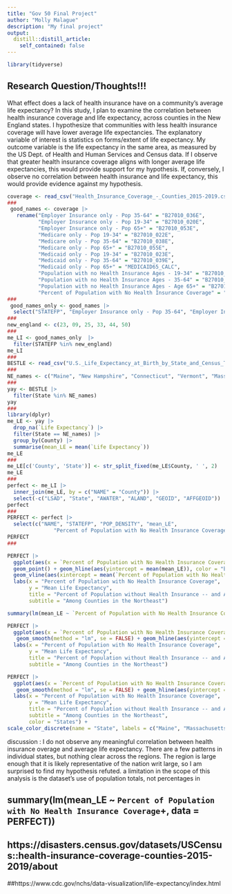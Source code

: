 ```yaml
---
title: "Gov 50 Final Project"
author: "Molly Malague"
description: "My final project"
output:
  distill::distill_article:
    self_contained: false
---
```




```r
library(tidyverse)
```

## Research Question/Thoughts!!!

What effect does a lack of health insurance have on a community's average life expectancy?
In this study, I plan to examine the correlation between health insurance coverage and life expectancy, across counties in the New England states. I hypothesize that communities with less health insurance coverage will have lower average life expectancies. 
The explanatory variable of interest is statistics on forms/extent of life expectancy. My outcome variable is the life expectancy in the same area, as measured by the US Dept. of Health and Human Services and Census data. 
If I observe that greater health insurance coverage aligns with longer average life expectancies, this would provide support for my hypothesis. If, conversely, I observe no correlation between health insurance and life expectancy, this would provide evidence against my hypothesis. 


```r
coverage <- read_csv("Health_Insurance_Coverage_-_Counties_2015-2019.csv") 
###
 good_names <- coverage |>
   rename("Employer Insurance only - Pop 35-64" = "B27010_036E",
          "Employer Insurance only - Pop 19-34" = "B27010_020E",
          "Employer Insurance only - Pop 65+" = "B27010_053E",
          "Medicare only - Pop 19-34" = "B27010_022E",
          "Medicare only - Pop 35-64" = "B27010_038E",
          "Medicare only - Pop 65+" = "B27010_055E",
          "Medicaid only - Pop 19-34" = "B27010_023E",
          "Medicaid only - Pop 35-64" = "B27010_039E",
          "Medicaid only - Pop 65+" = "MEDICAID65_CALC",
          "Population with no Health Insurance Ages - 19-34" = "B27010_033E",
          "Population with no Health Insurance Ages - 35-64" = "B27010_050E",
          "Population with no Health Insurance Ages - Age 65+" = "B27010_066E",
          "Percent of Population with No Health Insurance Coverage" = "DP03_0099PE")
### 
 good_names_only <- good_names |>
  select("STATEFP", "Employer Insurance only - Pop 35-64", "Employer Insurance only - Pop 19-34", "Employer Insurance only - Pop 65+", "Medicare only - Pop 19-34", "Medicare only - Pop 35-64", "Medicare only - Pop 65+",  "Medicaid only - Pop 19-34",  "Medicaid only - Pop 35-64", "Medicaid only - Pop 65+", "Population with no Health Insurance Ages - 19-34", "Population with no Health Insurance Ages - 35-64", "Population with no Health Insurance Ages - Age 65+", "Percent of Population with No Health Insurance Coverage", "COUNTYFP", "COUNTYNS", "AFFGEOID", "GEOID", "NAME", "LSAD", "ALAND", "AWATER", "GEO_PARENT_NAME", "POP_DENSITY")
###
new_england <- c(23, 09, 25, 33, 44, 50)
###
me_LI <- good_names_only  |>
  filter(STATEFP %in% new_england)
me_LI
###
BESTLE <- read_csv("U.S._Life_Expectancy_at_Birth_by_State_and_Census_Tract_-_2010-2015.csv")
###
NE_names <- c("Maine", "New Hampshire", "Connecticut", "Vermont", "Massachusetts", "Rhode Island")
###
yay <- BESTLE |>
  filter(State %in% NE_names)
yay
###
library(dplyr)
me_LE <- yay |>
  drop_na(`Life Expectancy`) |>
  filter(State == NE_names) |>
  group_by(County) |> 
  summarise(mean_LE = mean(`Life Expectancy`))
me_LE
###
me_LE[c('County', 'State')] <- str_split_fixed(me_LE$County, ' ', 2)
me_LE
###
perfect <- me_LI |>
  inner_join(me_LE, by = c("NAME" = "County")) |>
  select(-c("LSAD", "State", "AWATER", "ALAND", "GEOID", "AFFGEOID"))
perfect
###
PERFECT <- perfect |>
  select(c("NAME", "STATEFP", "POP_DENSITY", "mean_LE",
               "Percent of Population with No Health Insurance Coverage", "Population with no Health Insurance Ages - Age 65+", "Population with no Health Insurance Ages - 35-64", "Population with no Health Insurance Ages - 19-34", "Medicaid only - Pop 35-64", "Medicaid only - Pop 19-34", "Medicare only - Pop 65+", "Medicare only - Pop 35-64", "Medicare only - Pop 19-34", "Employer Insurance only - Pop 65+", "Employer Insurance only - Pop 35-64", "Employer Insurance only - Pop 19-34"))
PERFECT
###

```

```r
PERFECT |>
  ggplot(aes(x = `Percent of Population with No Health Insurance Coverage`, y = mean_LE, color = STATEFP)) +
  geom_point() + geom_hline(aes(yintercept = mean(mean_LE)), color = "black", linetype = 3) + 
  geom_vline(aes(xintercept = mean(`Percent of Population with No Health Insurance Coverage`)), color = "black", linetype = 3) + 
  labs(x = "Percent of Population with No Health Insurance Coverage",
       y = "Mean Life Expectancy",
       title = "Percent of Population without Health Insurance -- and Average Life Expectancy",
       subtitle = "Among Counties in the Northeast")

```

```r
summary(lm(mean_LE ~ `Percent of Population with No Health Insurance Coverage` , data = PERFECT))
```


```r
PERFECT |>
  ggplot(aes(x = `Percent of Population with No Health Insurance Coverage`, y = mean_LE)) +
   geom_smooth(method = "lm", se = FALSE) + geom_hline(aes(yintercept = mean(mean_LE)), color = "black", linetype = 3) + geom_vline(aes(xintercept = mean(`Percent of Population with No Health Insurance Coverage`)), color = "black", linetype = 3) +
  labs(x = "Percent of Population with No Health Insurance Coverage",
       y = "Mean Life Expectancy",
       title = "Percent of Population without Health Insurance -- and Average Life Expectancy",
       subtitle = "Among Counties in the Northeast")

```


```r
PERFECT |>
  ggplot(aes(x = `Percent of Population with No Health Insurance Coverage`, y = mean_LE, color = STATEFP)) +
   geom_smooth(method = "lm", se = FALSE) + geom_hline(aes(yintercept = mean(mean_LE)), color = "black", linetype = 3) + geom_vline(aes(xintercept = mean(`Percent of Population with No Health Insurance Coverage`)), color = "black", linetype = 3) + 
  labs(x = "Percent of Population with No Health Insurance Coverage",
       y = "Mean Life Expectancy",
       title = "Percent of Population without Health Insurance -- and Average Life Expectancy",
       subtitle = "Among Counties in the Northeast",
       color = "States") + 
scale_color_discrete(name = "State", labels = c("Maine", "Massachusetts", "New Hampshire", "Rhode Island", "Vermont")) 

```


discussion : I do not observe any meaningful correlation between health insurance overage and average life expectancy. There are a few patterns in individual states, but nothing clear across the regions. The region is large enough that it is likely representative of the nation writ large, so I am surprised to find my hypothesis refuted. 
a limitation in the scope of this analysis is the dataset's use of population totals, not percentages in 


## summary(lm(mean_LE ~ `Percent of Population with No Health Insurance Coverage`+, data = PERFECT))

## https://disasters.census.gov/datasets/USCensus::health-insurance-coverage-counties-2015-2019/about

##https://www.cdc.gov/nchs/data-visualization/life-expectancy/index.html 
